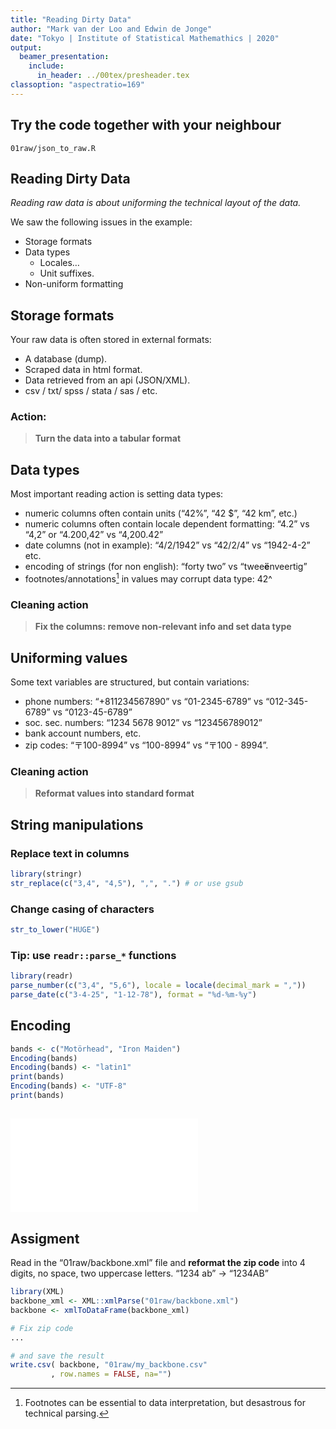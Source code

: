 ```yaml
---
title: "Reading Dirty Data"
author: "Mark van der Loo and Edwin de Jonge"
date: "Tokyo | Institute of Statistical Mathemathics | 2020"
output: 
  beamer_presentation:
    include:
      in_header: ../00tex/presheader.tex
classoption: "aspectratio=169"
---
```


## Try the code together with your neighbour

\centering\huge
`01raw/json_to_raw.R`

## Reading Dirty Data

_Reading raw data is about uniforming the technical
layout of the data._

We saw the following issues in the example:

- Storage formats
- Data types
  - Locales...
  - Unit suffixes.
- Non-uniform formatting

## Storage formats

Your raw data is often stored in external formats:

- A database (dump).
- Scraped data in html format.
- Data retrieved from an api (JSON/XML).
- csv / txt/ spss / stata / sas / etc.

### Action:

> **Turn the data into a tabular format**

## Data types

Most important reading action is setting data types:

- numeric columns often contain units ("42%", "42 $", "42 km", etc.)
- numeric columns often contain locale dependent formatting: 
  "4.2" vs "4,2" or "4.200,42" vs "4,200.42"
- date columns (not in example):
  "4/2/1942" vs "42/2/4" vs "1942-4-2" etc.
- encoding of strings (for non english): "forty two" vs "twee**ë**nveertig"
- footnotes/annotations[^42] in values may corrupt data type: 42^

[^42]: Footnotes can be essential to data interpretation, but desastrous for
technical parsing.

### Cleaning action

> **Fix the columns: remove non-relevant info and set data type**

## Uniforming values

Some text variables are structured, but contain variations:

- phone numbers: "+811234567890" vs "01-2345-6789" vs "012-345-6789" vs "0123-45-6789"
- soc. sec. numbers: "1234 5678 9012" vs "123456789012"
- bank account numbers, etc.
- zip codes: "〒100-8994" vs "100-8994" vs "〒100 - 8994".

### Cleaning action

> **Reformat values into standard format**

## String manipulations

### Replace text in columns

```r
library(stringr)
str_replace(c("3,4", "4,5"), ",", ".") # or use gsub
```

### Change casing of characters
```r
str_to_lower("HUGE")
```
### Tip: use `readr::parse_*` functions

```r
library(readr)
parse_number(c("3,4", "5,6"), locale = locale(decimal_mark = ","))
parse_date(c("3-4-25", "1-12-78"), format = "%d-%m-%y")
```


## Encoding

```r
bands <- c("Motörhead", "Iron Maiden")
Encoding(bands)
Encoding(bands) <- "latin1"
print(bands)
Encoding(bands) <- "UTF-8"
print(bands)
```

## 

![](./fig/Encoding2.pdf)

## Assigment

Read in the "01raw/backbone.xml" file and **reformat the zip code** 
into  4 digits, no space, two uppercase letters. "1234 ab" -> "1234AB"


```r
library(XML)
backbone_xml <- XML::xmlParse("01raw/backbone.xml")
backbone <- xmlToDataFrame(backbone_xml)

# Fix zip code
...

# and save the result
write.csv( backbone, "01raw/my_backbone.csv"
         , row.names = FALSE, na="")
```


